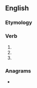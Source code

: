 ==English==

===Etymology===
{{suffix|en|ought|est}}

===Verb===
{{head|en|verb form|cat2=second-person singular forms}}

# {{en-archaic second-person singular of|ought}}
# {{en-archaic second-person singular past of|owe}}
# {{en-archaic second-person singular past of|ought}}

===Anagrams===
* {{anagrams|en|a=eghosttu|toughest}}
